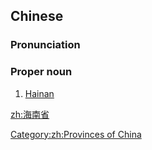 ==Chinese==
{{rfd|SOP|lang=zh}}
{{zh-forms|type=21}}

===Pronunciation===
{{zh-pron
|m=Hǎinánshěng
|c=hoi2 naam4 saang2
|cat=propn
}}

===Proper noun===
{{zh-proper noun}}

# [[Hainan]]

[[zh:海南省]]

[[Category:zh:Provinces of China]]